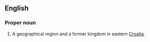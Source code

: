 {{wikipedia}}
==English==

===Proper noun===
{{en-proper noun}}

# A geographical region and a former kingdom in eastern [[Croatia]].